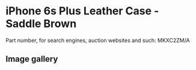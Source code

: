 
# iPhone 6s Plus Leather Case - Saddle Brown

Part number, for search engines, auction websites and such: MKXC2ZM/A

## Image gallery

<div style={{ width: "768px" }}>
  <GalleryComponent
    images={[
      {
        original: "/everysource/MKXC2.png",
        thumbnail: "/everypreview/MKXC2.png",
      },
      {
        original: "/everysource/MKXC2_AV1_GOLD.png",
        thumbnail: "/everypreview/MKXC2_AV1_GOLD.png",
      },
      {
        original: "/everysource/MKXC2_AV1_SILVER.png",
        thumbnail: "/everypreview/MKXC2_AV1_SILVER.png",
      },
      {
        original: "/everysource/MKXC2_AV1_SPACE_GRAY.png",
        thumbnail: "/everypreview/MKXC2_AV1_SPACE_GRAY.png",
      }
    ]}
  />
</div>